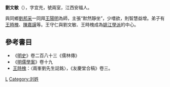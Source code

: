 '''劉文敏'''（{{bd|?||?||}}），字宜充，號兩室，江西安福人。

與同鄉[[劉邦采|劉邦采]]一同拜[[王陽明|王陽明]]為師，主張“默然靜坐”，少嗜欲，則智慧益增。弟子有[[王時槐|王時槐]]、[[陳嘉謨|陳嘉謨]]等。王守仁與劉文敏、王時槐成為[[姚江學派|姚江學派]]的中心。

==參考書目==
* 《[[明史|明史]]》卷二百八十三《儒林傳》
* 《[[明儒學案|明儒學案]]》卷十九
* [[王時槐|王時槐]]：〈兩峯劉先生誌銘〉，《友慶堂合稿》卷三。
[[Category:明朝哲學家|L]]
[[Category:刘姓|Category:刘姓]]
